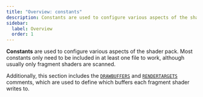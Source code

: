 ```yaml
---
title: "Overview: constants"
description: Constants are used to configure various aspects of the shader pack.
sidebar:
  label: Overview
  order: 1
---
```


**Constants** are used to configure various aspects of the shader pack. Most constants only need to be included in at least one file to work, although usually only fragment shaders are scanned.

Additionally, this section includes the [`DRAWBUFFERS`](/current/reference/constants/drawbuffers/) and [`RENDERTARGETS`](/current/reference/constants/rendertargets/) comments, which are used to define which buffers each fragment shader writes to.